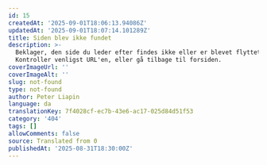 ```yaml
---
id: 15
createdAt: '2025-09-01T18:06:13.94086Z'
updatedAt: '2025-09-01T18:07:14.101289Z'
title: Siden blev ikke fundet
description: >-
  Beklager, den side du leder efter findes ikke eller er blevet flyttet.
  Kontroller venligst URL'en, eller gå tilbage til forsiden.
coverImageUrl: ''
coverImageAlt: ''
slug: not-found
type: not-found
author: Peter Liapin
language: da
translationKey: 7f4028cf-ec7b-43e6-ac17-025d84d51f53
category: '404'
tags: []
allowComments: false
source: Translated from 0
publishedAt: '2025-08-31T18:30:00Z'
---
```


<NotFoundSection 
  badge="404-fejl"
  title="Siden blev ikke fundet"
  description="Beklager, siden du leder efter findes ikke eller er blevet flyttet. Kontroller venligst URL'en, eller gå tilbage til forsiden."
  buttonText="Gå til forsiden"
  buttonLink="/"
/>
